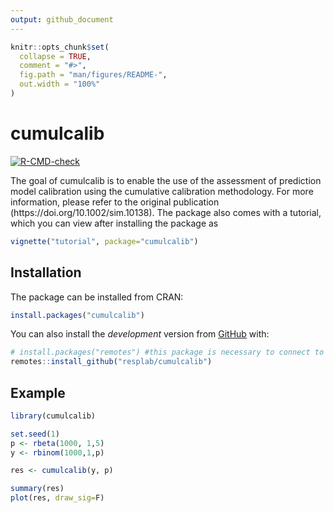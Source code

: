 ```yaml
---
output: github_document
---
```


<!-- README.md is generated from README.Rmd. Please edit that file -->

```r
knitr::opts_chunk$set(
  collapse = TRUE,
  comment = "#>",
  fig.path = "man/figures/README-",
  out.width = "100%"
)
```

# cumulcalib

<!-- badges: start -->
[![R-CMD-check](https://github.com/resplab/cumulcalib/actions/workflows/R-CMD-check.yaml/badge.svg)](https://github.com/resplab/cumulcalib/actions/workflows/R-CMD-check.yaml)
<!-- badges: end -->

The goal of cumulcalib is to enable the use of the assessment of prediction model calibration using the cumulative calibration methodology. For more information, please refer to the original publication (https://doi.org/10.1002/sim.10138). The package also comes with a tutorial, which you can view after installing the package as

``` r
vignette("tutorial", package="cumulcalib")
```


## Installation

The package can be installed from CRAN:

``` r
install.packages("cumulcalib")
```
You can also install the *development* version from [GitHub](https://github.com/) with:

``` r
# install.packages("remotes") #this package is necessary to connect to github
remotes::install_github("resplab/cumulcalib")
```

## Example

```r
library(cumulcalib)

set.seed(1)
p <- rbeta(1000, 1,5)
y <- rbinom(1000,1,p)

res <- cumulcalib(y, p)

summary(res)
plot(res, draw_sig=F)
```


